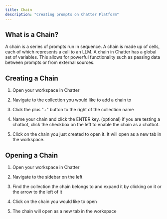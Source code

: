 ```yaml
---
title: Chain
description: "Creating prompts on Chatter Platform"
---
```

## What is a Chain?

A chain is a series of prompts run in sequence. A chain is made up of cells, each of which represents a call to an LLM.
A chain in Chatter has a global set of variables. This allows for powerful functionality such as passing data between prompts or from
external sources.

## Creating a Chain

1. Open your workspace in Chatter

2. Navigate to the collection you would like to add a chain to

3. Click the plus "+" button to the right of the collection name

4. Name your chain and click the ENTER key.
    (optional) if you are testing a chatbot, click the checkbox on the left to enable the chain as a chatbot.

5. Click on the chain you just created to open it. It will open as a new tab in the workspace.

## Opening a Chain

1. Open your workspace in Chatter

2. Navigate to the sidebar on the left

3. Find the collection the chain belongs to and expand it by clicking on it or the arrow to the left of it

4. Click on the chain you would like to open

5. The chain will open as a new tab in the workspace